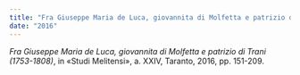 ```yaml
---
title: "Fra Giuseppe Maria de Luca, giovannita di Molfetta e patrizio di Trani (1753-1808)"
date: "2016"
---
```


_Fra Giuseppe Maria de Luca, giovannita di Molfetta e patrizio di Trani (1753-1808)_, in «Studi Melitensi», a. XXIV, Taranto, 2016, pp. 151-209.
